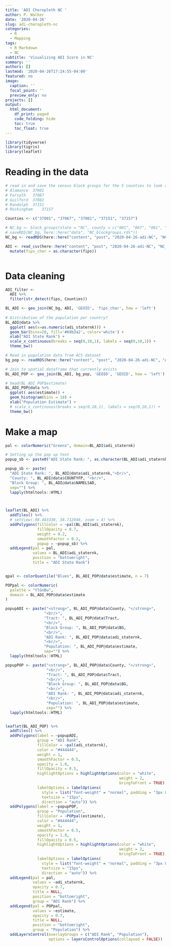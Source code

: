 ```yaml
---
title: 'ADI Choropleth NC '
author: P. Walker
date: '2020-04-26'
slug: adi-choropleth-nc
categories:
  - R
  - Mapping
tags:
  - R Markdown
  - NC
subtitle: 'Visualizing ADI Score in NC'
summary: ''
authors: []
lastmod: '2020-04-26T17:24:55-04:00'
featured: no
image:
  caption: ''
  focal_point: ''
  preview_only: no
projects: []
output:
  html_document:
    df_print: paged
    code_folding: hide
    toc: true
    toc_float: true
---
```




```r
library(tidyverse)
library(tigris)
library(leaflet)

```

# Reading in the data

```r

# read in and save the census block groups for the 5 counties to look at..
# Alamance	37001
# Forsyth	37067
# Guilford	37081
# Randolph	37151
# Rockingham	37157

Counties <- c("37001", "37067", "37081", "37151", "37157")

# NC_bg <- block_groups(state = "NC", county = c("001", "067", "081", "151", "157"), cb = FALSE)
# saveRDS(NC_bg, here::here("data", "NC_blockgroups.rds"))
NC_bg <- readRDS(here::here("content", "post", "2020-04-26-adi-NC", "NC_blockgroups.rds"))

ADI <- read_csv(here::here("content", "post", "2020-04-26-adi-NC", "NC_blockgroup_15.txt")) %>% 
  mutate(fips_char = as.character(fips))



```

# Data cleaning

```r

ADI_filter <- 
  ADI %>% 
  filter(str_detect(fips, Counties)) 

BL_ADI <- geo_join(NC_bg, ADI, 'GEOID', 'fips_char', how = 'left')
  
# Distribution of the population per country?
BL_ADI@data %>% 
  ggplot( aes(x=as.numeric(adi_staternk))) + 
  geom_bar(bins=20, fill='#69b3a2', color='white') +
  xlab("ADI State Rank") + 
  scale_x_continuous(breaks = seq(0,10,1), labels = seq(0,10,1)) +
  theme_bw()  

```



```r
# Read in population data from ACS dataset
bg_pop <- readRDS(here::here("content", "post", "2020-04-26-adi-NC", "ACS_PopEst.rds"))

# Join to spatial dataframe that currently exists
BL_ADI_POP <- geo_join(BL_ADI, bg_pop, 'GEOID', 'GEOID', how = 'left')

# head(BL_ADI_POP$estimate)
BL_ADI_POP@data %>% 
  ggplot( aes(estimate)) + 
  geom_histogram(bins = 10) +
  xlab("Population Estimate") + 
  # scale_x_continuous(breaks = seq(0,10,1), labels = seq(0,10,1)) +
  theme_bw()  

```



# Make a map

```r


pal <- colorNumeric("Greens", domain=BL_ADI$adi_staternk)

# Setting up the pop up text
popup_sb <- paste0("ADI State Rank: ", as.character(BL_ADI$adi_staternk))

popup_sb <- paste(
  "ADI State Rank: ", BL_ADI@data$adi_staternk,"<br/>", 
  "County: ", BL_ADI@data$COUNTYFP, "<br/>", 
  "Block Group: ", BL_ADI@data$NAMELSAD, 
  sep="") %>%
  lapply(htmltools::HTML)



leaflet(BL_ADI) %>%
  addTiles() %>%
  # setView(-98.483330, 38.712046, zoom = 4) %>% 
  addPolygons(fillColor = ~pal(BL_ADI$adi_staternk), 
              fillOpacity = 0.7, 
              weight = 0.2, 
              smoothFactor = 0.2, 
              popup = ~popup_sb) %>%
  addLegend(pal = pal, 
            values = BL_ADI$adi_staternk, 
            position = "bottomright", 
            title = "ADI State Rank")


qpal <- colorQuantile("Blues", BL_ADI_POP@data$estimate, n = 7)

POPpal <- colorNumeric(
  palette = "YlGnBu",
  domain = BL_ADI_POP@data$estimate
)

popupADI <- paste("<strong>", BL_ADI_POP@data$County, "</strong>",
                 "<br/>",
                 "Tract: ", BL_ADI_POP@data$Tract,
                 "<br/>",
                 "Block Group: ", BL_ADI_POP@data$BG,
                 "<br/>",
                 "ADI Rank: ", BL_ADI_POP@data$adi_staternk,
                 "<br/>",
                 "Population: ", BL_ADI_POP@data$estimate,
                 sep="") %>%
  lapply(htmltools::HTML)

popupPOP <- paste("<strong>", BL_ADI_POP@data$County, "</strong>",
                  "<br/>",
                  "Tract: ", BL_ADI_POP@data$Tract,
                  "<br/>",
                  "Block Group: ", BL_ADI_POP@data$BG,
                  "<br/>",
                  "ADI Rank: ", BL_ADI_POP@data$adi_staternk,
                  "<br/>",
                  "Population: ", BL_ADI_POP@data$estimate,
                  sep="") %>%
  lapply(htmltools::HTML)


leaflet(BL_ADI_POP) %>%
  addTiles() %>%
  addPolygons(label = ~popupADI,
              group = "ADI Rank",
              fillColor = ~pal(adi_staternk),
              color = "#444444",
              weight = 1,
              smoothFactor = 0.5,
              opacity = 1.0,
              fillOpacity = 0.5,
              highlightOptions = highlightOptions(color = "white",
                                                  weight = 2,
                                                  bringToFront = TRUE),
              labelOptions = labelOptions(
                style = list("font-weight" = "normal", padding = "3px 8px"),
                textsize = "15px",
                direction = "auto")) %>%
  addPolygons(label = ~popupPOP,
              group = "Population",
              fillColor = ~POPpal(estimate),
              color = "#444444",
              weight = 1,
              smoothFactor = 0.5,
              opacity = 1.0,
              fillOpacity = 0.5,
              highlightOptions = highlightOptions(color = "white",
                                                  weight = 2,
                                                  bringToFront = TRUE),
              labelOptions = labelOptions(
                style = list("font-weight" = "normal", padding = "3px 8px"),
                textsize = "15px",
                direction = "auto")) %>%
  addLegend(pal = pal,
            values = ~adi_staternk,
            opacity = 0.7,
            title = NULL,
            position = "bottomright",
            group = "ADI Rank") %>%
  addLegend(pal = POPpal,
            values = ~estimate,
            opacity = 0.7,
            title = NULL,
            position = "bottomright",
            group = "Population") %>%
  addLayersControl(overlayGroups = c("ADI Rank", "Population"),
                   options = layersControlOptions(collapsed = FALSE)) 
```

